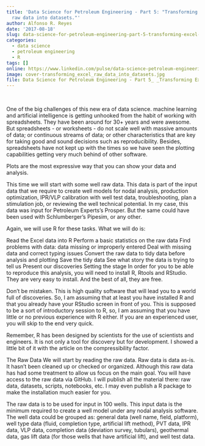 ```yaml
---
title: 'Data Science for Petroleum Engineering - Part 5: "Transforming Excel well
  raw data into datasets.​"'
author: Alfonso R. Reyes
date: '2017-08-18'
slug: data-science-for-petroleum-engineering-part-5-transforming-excel-well-raw-data-into-datasets
categories:
  - data science
  - petroleum engineering
  - R
tags: []
online: https://www.linkedin.com/pulse/data-science-petroleum-engineering-part-5-excel-well-reyes/
image: cover-transforming_excel_raw_data_into_datasets.jpg
file: Data Science for Petroleum Engineering - Part 5_ _Transforming Excel well raw data into datasets.__ _ LinkedIn.pdf
---
```


<br>

One of the big challenges of this new era of data science. machine learning and artificial intelligence is getting unhooked from the habit of working with spreadsheets. They have been around for 30+ years and were awesome. But spreadsheets - or worksheets - do not scale well with massive amounts of data; or continuous streams of data; or other characteristics that are key for taking good and sound decisions such as reproducibility. Besides, spreadsheets have not kept up with the times so we have seen the plotting capabilities getting very much behind of other software.

Plots are the most expressive way that you can show your data and analysis.

This time we will start with some well raw data. This data is part of the input data that we require to create well models for nodal analysis, production optimization, IPR/VLP calibration with well test data, troubleshooting, plan a stimulation job, or reviewing the well technical potential. In my case, this data was input for Petroleum Experts's Prosper. But the same could have been used with Schlumberger's Pipesim, or any other.

Again, we will use R for these tasks. What we will do is:

Read the Excel data into R
Perform a basic statistics on the raw data
Find problems with data: data missing or improperly entered
Deal with missing data and correct typing issues
Convert the raw data to tidy data before analysis and plotting
Save the tidy data
See what story the data is trying to tell us
Present our discoveries
Setting the stage
In order for you to be able to reproduce this analysis, you will need to install R, Rtools and RStudio. They are very easy to install. And the best of all, they are free.

Don't be mistaken. This is high quality software that will lead you to a world full of discoveries. So, I am assuming that at least you have installed R and that you already have your RStudio screen in front of you. This is supposed to be a sort of introductory session to R, so, I am assuming that you have little or no previous experience with R either. If you are an experienced user, you will skip to the end very quick.

Remember, R has been designed by scientists for the use of scientists and engineers. It is not only a tool for discovery but for development. I showed a little bit of it with the article on the compressibility factor.

The Raw Data
We will start by reading the raw data. Raw data is data as-is. It hasn't been cleaned up or checked or organized. Although this raw data has had some treatment to allow us focus on the main goal. You will have access to the raw data via GitHub. I will publish all the material there: raw data, datasets, scripts, notebooks, etc. I may even publish a R package to make the installation much easier for you.

The raw data is to be used for input in 100 wells. This input data is the minimum required to create a well model under any nodal analysis software. The well data could be grouped as: general data (well name, field, platform), well type data (fluid, completion type, artificial lift method), PVT data, IPR data, VLP data, completion data (deviation survey, tubulars), geothermal data, gas lift data (for those wells that have artificial lift), and well test data.